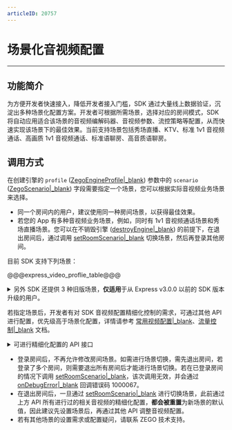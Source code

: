 ```yaml
---
articleID: 20757
---
```

# 场景化音视频配置

- - -

## 功能简介

为方便开发者快速接入，降低开发者接入门槛，SDK 通过大量线上数据验证，沉淀出多种场景化配置方案。开发者可根据所需场景，选择对应的房间模式，SDK 将自动应用适合该场景的音视频编解码器、音视频参数、流控策略等配置，从而快速实现该场景下的最佳效果。当前支持场景包括秀场直播、KTV、标准 1v1 音视频通话、高画质 1v1 音视频通话、标准语聊房、高音质语聊房。

## 调用方式

在创建引擎的 `profile` ([ZegoEngineProfile\|_blank](https://doc-preview-zh.zego.im/article/api?doc=Express_Video_SDK_API~objective-c_ios~class~ZegoEngineProfile)) 参数中的 `scenario` ([ZegoScenario\|_blank](/article/api?doc=Express_Video_SDK_API~objective-c_ios~enum~ZegoScenario)) 字段需要指定一个场景，您可以根据实际音视频业务场景来选择。

<div class="mk-warning">

- 同一个房间内的用户，建议使用同一种房间场景，以获得最佳效果。
- 若您的 App 有多种音视频业务场景，例如，同时有 1v1 音视频通话场景和秀场直播场景。您可以在不销毁引擎 ([destroyEngine\|_blank](/article/api?doc=Express_Video_SDK_API~objective-c_ios~class~ZegoExpressEngine#destroy-engine)) 的前提下，在退出房间后，通过调用 [setRoomScenario\|_blank](/article/api?doc=Express_Video_SDK_API~objective-c_ios~class~ZegoExpressEngine#set-room-scenario) 切换场景，然后再登录其他房间。
</div>

目前 SDK 支持下列场景：

@@@express_video_proflie_table@@@




<details class="zg-primary">
    <summary>另外 SDK 还提供 3 种旧版场景，<b>仅适用</b>于从 Express v3.0.0 以前的 SDK 版本升级的用户。</summary>

<div class="mk-warning">


由于以下 3 种旧版场景已废弃，请使用旧版场景的用户尽快迁移到上述的新版场景。
</div>

- General 旧版通用场景。
- Communication 旧版实时通讯场景。
- Live 旧版直播场景。
</details>


若指定场景后，开发者有对 SDK 音视频配置精细化控制的需求，可通过其他 API 进行配置，优先级高于场景化配置，详情请参考 [常用视频配置\|_blank](!ExpressVideoSDK-AdvancedModule/Common_Video_Configuration)、[流量控制\|_blank](!ExpressAudioSDK-Other_Functions/Network_Adaptation) 文档。

<details class="zg-primary">
    <summary>可进行精细化配置的 API 接口</summary>

- 视频相关配置
  - [enableCamera\|_blank](/article/api?doc=Express_Video_SDK_API~objective-c_ios~class~ZegoExpressEngine#enable-camera)
  - [setVideoConfig\|_blank](/article/api?doc=Express_Video_SDK_API~objective-c_ios~class~ZegoMixerTask#set-video-config)
  - [enableHardwareEncoder\|_blank](/article/api?doc=Express_Video_SDK_API~objective-c_ios~class~ZegoExpressEngine#enable-hardware-encoder)
  - [enableHardwareDecoder\|_blank](/article/api?doc=Express_Video_SDK_API~objective-c_ios~class~ZegoExpressEngine#enable-hardware-decoder)

- 音频相关配置
  - [setAudioConfig\|_blank](/article/api?doc=Express_Video_SDK_API~objective-c_ios~class~ZegoMixerTask#set-audio-config)
  - [setAudioDeviceMode\|_blank](/article/api?doc=Express_Video_SDK_API~objective-c_ios~class~ZegoExpressEngine#set-audio-device-mode)

- 音频 3A 处理相关配置
  - [enableAGC\|_blank](/article/api?doc=Express_Video_SDK_API~objective-c_ios~class~ZegoExpressEngine#enable-agc)
  - [enableAEC\|_blank](/article/api?doc=Express_Video_SDK_API~objective-c_ios~class~ZegoExpressEngine#enable-aec)
  - [setAECMode\|_blank](/article/api?doc=Express_Video_SDK_API~objective-c_ios~class~ZegoExpressEngine#set-aec-mode)
  - [enableANS\|_blank](/article/api?doc=Express_Video_SDK_API~objective-c_ios~class~ZegoExpressEngine#enable-ans)
  - [setANSMode\|_blank](/article/api?doc=Express_Video_SDK_API~objective-c_ios~class~ZegoExpressEngine#set-ans-mode)

- 流控相关配置
  - [enableTrafficControl\|_blank](/article/api?doc=Express_Video_SDK_API~objective-c_ios~class~ZegoExpressEngine#enable-traffic-control-property)
  - [setMinVideoBitrateForTrafficControl\|_blank](/article/api?doc=Express_Video_SDK_API~objective-c_ios~class~ZegoExpressEngine#set-min-video-bitrate-for-traffic-control-mode)
  - [setMinVideoFpsForTrafficControl\|_blank](/article/api?doc=Express_Video_SDK_API~objective-c_ios~class~ZegoExpressEngine#set-min-video-fps-for-traffic-control-channel)
  - [setMinVideoResolutionForTrafficControl\|_blank](/article/api?doc=Express_Video_SDK_API~objective-c_ios~class~ZegoExpressEngine#set-min-video-resolution-for-traffic-control-height-channel)

</details>


<div class="mk-warning">

- 登录房间后，不再允许修改房间场景。如需进行场景切换，需先退出房间，若登录了多个房间，则需要退出所有房间后才能进行场景切换。若在已登录房间的情况下调用 [setRoomScenario\|_blank](/article/api?doc=Express_Video_SDK_API~objective-c_ios~class~ZegoExpressEngine#set-room-scenario)，该次调用无效，并会通过 [onDebugError\|_blank](/article/api?doc=Express_Video_SDK_API~objective-c_ios~protocol~ZegoEventHandler#on-debug-error-func-name-info) 回调错误码 1000067。
- 在退出房间后，一旦通过 [setRoomScenario\|_blank](/article/api?doc=Express_Video_SDK_API~objective-c_ios~class~ZegoExpressEngine#set-room-scenario) 进行切换场景，此前通过上方 API 所有进行过的相关音视频的精细化配置，**都会被重置**为新场景的默认值，因此建议先设置场景后，再通过其他 API 调整音视频配置。 
- 若有其他场景的设置需求或配置疑问，请联系 ZEGO 技术支持。
</div>
